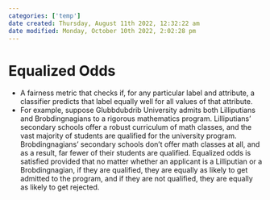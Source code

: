 ```yaml
---
categories: ['temp']
date created: Thursday, August 11th 2022, 12:32:22 am
date modified: Monday, October 10th 2022, 2:02:28 pm
---
```


# Equalized Odds
- A fairness metric that checks if, for any particular label and attribute, a classifier predicts that label equally well for all values of that attribute.
- For example, suppose Glubbdubdrib University admits both Lilliputians and Brobdingnagians to a rigorous mathematics program. Lilliputians' secondary schools offer a robust curriculum of math classes, and the vast majority of students are qualified for the university program. Brobdingnagians' secondary schools don’t offer math classes at all, and as a result, far fewer of their students are qualified. Equalized odds is satisfied provided that no matter whether an applicant is a Lilliputian or a Brobdingnagian, if they are qualified, they are equally as likely to get admitted to the program, and if they are not qualified, they are equally as likely to get rejected.



